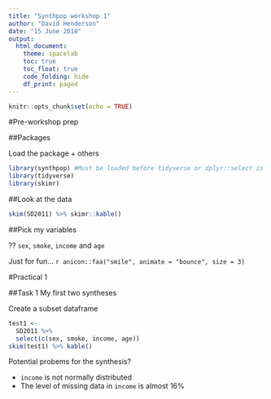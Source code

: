 ```yaml
---
title: "Synthpop workshop 1"
author: "David Henderson"
date: "15 June 2018"
output: 
  html_document:
    theme: spacelab
    toc: true
    toc_float: true
    code_folding: hide
    df_print: paged
---
```


```r
knitr::opts_chunk$set(echo = TRUE)
```

#Pre-workshop prep

##Packages 

Load the package + others

```r
library(synthpop) #Must be loaded before tidyverse or dplyr::select is masked
library(tidyverse)
library(skimr)
```

##Look at the data

```r
skim(SD2011) %>% skimr::kable()
```


##Pick my variables

?? `sex`, `smoke`, `income` and `age`

Just for fun... `r anicon::faa("smile", animate = "bounce", size = 3)`


#Practical 1

##Task 1 My first two syntheses

Create a subset dataframe 

```r
test1 <- 
  SD2011 %>% 
  select(c(sex, smoke, income, age))
skim(test1) %>% kable()
```

Potential probems for the synthesis? 

* `income` is not normally distributed
* The level of missing data in `income` is almost 16%




